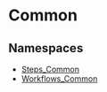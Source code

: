 
# Common

## Namespaces

- [Steps\_Common](../core_flows.Steps_Common/page.mdx)
- [Workflows\_Common](../core_flows.Workflows_Common/page.mdx)
